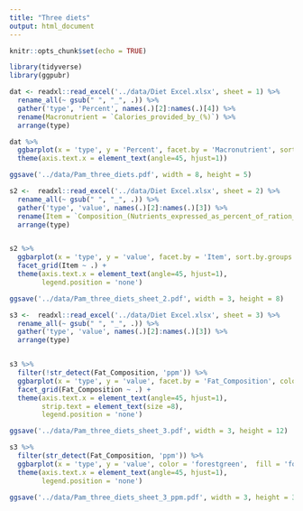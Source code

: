 ```yaml
---
title: "Three diets"
output: html_document
---
```


```r
knitr::opts_chunk$set(echo = TRUE)
```

```r
library(tidyverse)
library(ggpubr)
```

```r
dat <- readxl::read_excel('../data/Diet Excel.xlsx', sheet = 1) %>% 
  rename_all(~ gsub(" ", "_", .)) %>% 
  gather('type', 'Percent', names(.)[2]:names(.)[4]) %>% 
  rename(Macronutrient = `Calories_provided_by_(%)`) %>% 
  arrange(type)

dat %>% 
  ggbarplot(x = 'type', y = 'Percent', facet.by = 'Macronutrient', sort.by.groups = T,color = 'Macronutrient', palette = 'lancet', fill = 'Macronutrient', xlab = '' ) +
  theme(axis.text.x = element_text(angle=45, hjust=1))

ggsave('../data/Pam_three_diets.pdf', width = 8, height = 5)
```

```r
s2 <-  readxl::read_excel('../data/Diet Excel.xlsx', sheet = 2) %>% 
  rename_all(~ gsub(" ", "_", .)) %>% 
  gather('type', 'value', names(.)[2]:names(.)[3]) %>% 
  rename(Item = `Composition_(Nutrients_expressed_as_percent_of_ration_on_an_As-Fed_basis)`) %>% 
  arrange(type)


s2 %>% 
  ggbarplot(x = 'type', y = 'value', facet.by = 'Item', sort.by.groups = T,color = 'Item', palette = 'jco', fill = 'Item', xlab = '' ,ylab = '') +
  facet_grid(Item ~ .) +
  theme(axis.text.x = element_text(angle=45, hjust=1), 
        legend.position = 'none')

ggsave('../data/Pam_three_diets_sheet_2.pdf', width = 3, height = 8)
```
```r
s3 <-  readxl::read_excel('../data/Diet Excel.xlsx', sheet = 3) %>% 
  rename_all(~ gsub(" ", "_", .)) %>% 
  gather('type', 'value', names(.)[2]:names(.)[3]) %>% 
  arrange(type)


s3 %>% 
  filter(!str_detect(Fat_Composition, 'ppm')) %>% 
  ggbarplot(x = 'type', y = 'value', facet.by = 'Fat_Composition', color = 'Fat_Composition', palette = 'nejm', fill = 'Fat_Composition', xlab = '' ,  ylab = 'percent') +
  facet_grid(Fat_Composition ~ .) +
  theme(axis.text.x = element_text(angle=45, hjust=1), 
        strip.text = element_text(size =8),
        legend.position = 'none')

ggsave('../data/Pam_three_diets_sheet_3.pdf', width = 3, height = 12)

s3 %>% 
  filter(str_detect(Fat_Composition, 'ppm')) %>% 
  ggbarplot(x = 'type', y = 'value', color = 'forestgreen',  fill = 'forestgreen', xlab = '' ,  ylab = 'PPM') +
  theme(axis.text.x = element_text(angle=45, hjust=1), 
        legend.position = 'none')

ggsave('../data/Pam_three_diets_sheet_3_ppm.pdf', width = 3, height = 3)
```


